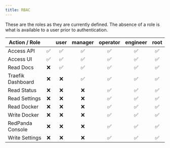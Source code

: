 ```yaml
---
title: RBAC
---
```


These are the roles as they are currently defined.
The absence of a role is what is available to a user prior to authentication.

| Action / Role     |     | user | manager | operator | engineer | root |
| ----------------- | :-: | :--: | :-----: | :------: | :------: | :--: |
| Access API        | ✅  |  ✅  |   ✅    |    ✅    |    ✅    |  ✅  |
| Access UI         | ✅  |  ✅  |   ✅    |    ✅    |    ✅    |  ✅  |
| Read Docs         | ❌  |  ✅  |   ✅    |    ✅    |    ✅    |  ✅  |
| Traefik Dashboard | ❌  |  ❌  |   ✅    |    ✅    |    ✅    |  ✅  |
| Read Status       | ❌  |  ❌  |   ❌    |    ✅    |    ✅    |  ✅  |
| Read Settings     | ❌  |  ❌  |   ❌    |    ✅    |    ✅    |  ✅  |
| Read Docker       | ❌  |  ❌  |   ❌    |    ✅    |    ✅    |  ✅  |
| Write Docker      | ❌  |  ❌  |   ❌    |    ✅    |    ✅    |  ✅  |
| RedPanda Console  | ❌  |  ❌  |   ❌    |    ✅    |    ✅    |  ✅  |
| Write Settings    | ❌  |  ❌  |   ❌    |    ✅    |    ✅    |  ✅  |

